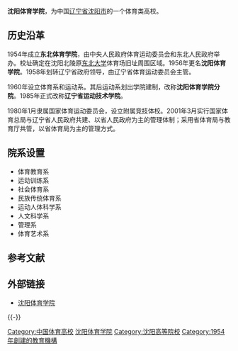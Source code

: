 '''沈阳体育学院'''，为中国[[辽宁省|辽宁省]][[沈阳市|沈阳市]]的一个体育类高校。
== 历史沿革 ==
1954年成立'''东北体育学院'''，由中央人民政府体育运动委员会和东北人民政府举办。校址确定在沈阳北陵原[[东北大学|东北大学]]体育场旧址周围区域。1956年更名'''沈阳体育学院'''。1958年划转辽宁省政府领导，由辽宁省体育运动委员会主管。

1960年设立体育系和运动系。其后运动系划出学院建制，改称'''沈阳体育学院分院'''。1985年正式改称'''辽宁省运动技术学院'''。

1980年1月隶属国家体育运动委员会，设立附属竞技体校。2001年3月实行国家体育总局与辽宁省人民政府共建、以省人民政府为主的管理体制；采用省体育局与教育厅共管，以省体育局为主的管理方式。

== 院系设置 ==
*体育教育系
*运动训练系
*社会体育系
*民族传统体育系
*运动人体科学系
*人文科学系
*管理系
*体育艺术系

== 参考文献 ==
{{Reflist}}

== 外部链接 ==
* [http://www.syty.edu.cn/ 沈阳体育学院] {{Wayback|url=http://www.syty.edu.cn/ |date=20100717081132 }}

{{-}}
{{六大体育学院}}
{{辽宁高等院校}}

[[Category:中国体育高校|Category:中国体育高校]]
[[Category:沈阳体育学院|]]
[[Category:沈阳高等院校|Category:沈阳高等院校]]
[[Category:1954年創建的教育機構|Category:1954年創建的教育機構]]

{{大学小作品}}